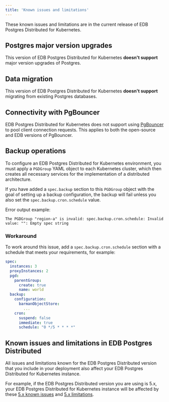 ```yaml
---
title: 'Known issues and limitations'
---
```


These known issues and limitations are in the current release of EDB Postgres Distributed for Kubernetes. 

## Postgres major version upgrades 

This version of EDB Postgres Distributed for Kubernetes **doesn't support** major version upgrades of Postgres.

## Data migration 

This version of EDB Postgres Distributed for Kubernetes **doesn't support** migrating from existing Postgres databases.

## Connectivity with PgBouncer

EDB Postgres Distributed for Kubernetes does not support using [PgBouncer](/pgbouncer/latest/) to pool client connection requests. 
This applies to both the open-source and EDB versions of PgBouncer.

## Backup operations

To configure an EDB Postgres Distributed for Kubernetes environment, you must apply a `PGDGroup` YAML object to each Kubernetes cluster, 
which then creates all necessary services for the implementation of a distributed architecture. 
  
If you have added a `spec.backup` section to this `PGDGroup` object with the goal of setting up a backup configuration, 
the backup will fail unless you also set the `spec.backup.cron.schedule` value. 

Error output example:

```
The PGDGroup "region-a" is invalid: spec.backup.cron.schedule: Invalid value: "": Empty spec string
``` 

### Workaround 

To work around this issue, add a `spec.backup.cron.schedule` section with a schedule that meets your requirements, for example: 

```yaml
spec:  
  instances: 3  
  proxyInstances: 2  
  pgd:  
    parentGroup:  
      create: true  
      name: world  
  backup:  
    configuration:  
      barmanObjectStore:  
        ...  
    cron:  
      suspend: false  
      immediate: true  
      schedule: "0 */5 * * * *"
```  

## Known issues and limitations in EDB Postgres Distributed 

All issues and limitations known for the EDB Postgres Distributed version that you include in your deployment also affect 
your EDB Postgres Distributed for Kubernetes instance.

For example, if the EDB Postgres Distributed version you are using is 5.x, your EDB Postgres Distributed for Kubernetes 
instance will be affected by these [5.x known issues](/pgd/latest/known_issues/) and [5.x limitations](/pgd/latest/limitations/).
